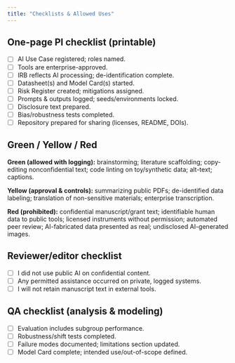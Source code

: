 ```yaml
---
title: "Checklists & Allowed Uses"
---
```



## One-page PI checklist (printable)
- [ ] AI Use Case registered; roles named.
- [ ] Tools are enterprise-approved.
- [ ] IRB reflects AI processing; de-identification complete.
- [ ] Datasheet(s) and Model Card(s) started.
- [ ] Risk Register created; mitigations assigned.
- [ ] Prompts & outputs logged; seeds/environments locked.
- [ ] Disclosure text prepared.
- [ ] Bias/robustness tests completed.
- [ ] Repository prepared for sharing (licenses, README, DOIs).

## Green / Yellow / Red
**Green (allowed with logging):** brainstorming; literature scaffolding; copy-editing nonconfidential text; code linting on toy/synthetic data; alt-text; captions.

**Yellow (approval & controls):** summarizing public PDFs; de-identified data labeling; translation of non-sensitive materials; enterprise transcription.

**Red (prohibited):** confidential manuscript/grant text; identifiable human data to public tools; licensed instruments without permission; automated peer review; AI-fabricated data presented as real; undisclosed AI-generated images.

## Reviewer/editor checklist
- [ ] I did not use public AI on confidential content.
- [ ] Any permitted assistance occurred on private, logged systems.
- [ ] I will not retain manuscript text in external tools.


## QA checklist (analysis & modeling)
- [ ] Evaluation includes subgroup performance.
- [ ] Robustness/shift tests completed.
- [ ] Failure modes documented; limitations section updated.
- [ ] Model Card complete; intended use/out-of-scope defined.

